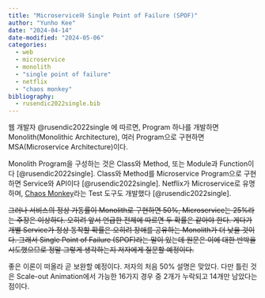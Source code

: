 ```yaml
---
title: "Microservice와 Single Point of Failure (SPOF)"
author: "Yunho Kee"
date: "2024-04-14"
date-modified: "2024-05-06"
categories:
  - web
  - microservice
  - monolith
  - "single point of failure"
  - netflix
  - "chaos monkey"
bibliography:
  - rusendic2022single.bib
---
```


웹 개발자 @rusendic2022single 에 따르면, Program 하나를 개발하면 Monolith(Monolithic Architecture), 여러 Program으로 구현하면 MSA(Microservice Architecture)이다.

Monolith Program을 구성하는 것은 Class와 Method, 또는 Module과 Function이다 [@rusendic2022single]. Class와 Method를 Microservice Program으로 구현하면 Service와 API이다 [@rusendic2022single]. Netflix가 Microservice로 유명하며, [Chaos Monkey](https://github.com/netflix/chaosmonkey)라는 Test 도구도 개발했다 [@rusendic2022single].

~~그러나 서비스의 정상 가동률이 Monolith로 구현하면 50%, Microservice는 25%라는 주장은 이상하다. 오히려 앞서 언급한 전제에 따르면 두 확률은 같아야 한다. 게다가 개별 Service가 정상 동작할 확률은 오히려 장애를 공유하는 Monolith가 더 낮을 것이다. 그래서 Single Point of Failure (SPOF)라는 말이 있는데 원문은 이에 대한 반박을 시도했으므로 정말 그렇게 생각하는지 저자에게 질문할 예정이다.~~

좋은 이론이 떠올라 곧 보완할 예정이다. 저자의 처음 50% 설명은 맞았다. 다만 틀린 것은 Scale-out Animation에서 가능한 16가지 경우 중 2개가 누락되고 14개만 남았다는 점이다.